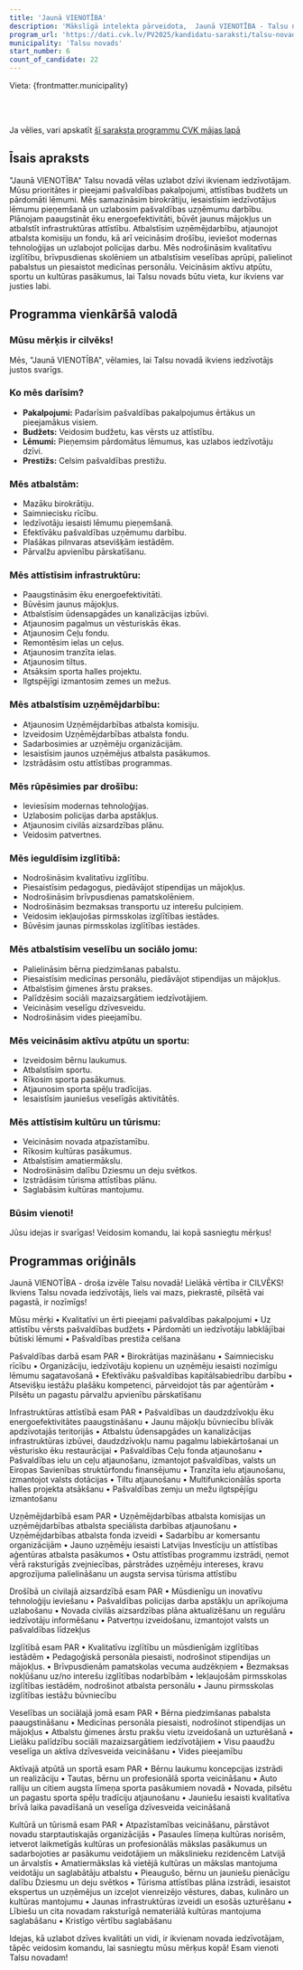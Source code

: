 ```yaml
---
title: 'Jaunā VIENOTĪBA'
description: 'Mākslīgā intelekta pārveidota,  Jaunā VIENOTĪBA - Talsu novads programma vienkāršā valodā'
program_url: 'https://dati.cvk.lv/PV2025/kandidatu-saraksti/talsu-novads/jauna-vienotiba'
municipality: 'Talsu novads'
start_number: 6
count_of_candidate: 22
---
```



Vieta: {frontmatter.municipality}<br/>

<Badge text="Pašvaldības pakalpojumu pieejamība" variant="note" size="small" /> <Badge text="Infrastruktūras attīstība" variant="note" size="small" /> <Badge text="Uzņēmējdarbības atbalsts" variant="note" size="small" /> <Badge text="Drošība un civilā aizsardzība" variant="note" size="small" /> <Badge text="Izglītības un veselības aprūpe" variant="note" size="small" />

<br/><br/> 

<Card title='Šis ir mākslīga intelekta ģenerēts apraksts' icon='starlight'>
    Ja vēlies, vari apskatīt <a href={frontmatter.program_url} target='_blank'>šī saraksta programmu CVK mājas lapā</a>
    </Card>

## Īsais apraksts

"Jaunā VIENOTĪBA" Talsu novadā vēlas uzlabot dzīvi ikvienam iedzīvotājam. Mūsu prioritātes ir pieejami pašvaldības pakalpojumi, attīstības budžets un pārdomāti lēmumi. Mēs samazināsim birokrātiju, iesaistīsim iedzīvotājus lēmumu pieņemšanā un uzlabosim pašvaldības uzņēmumu darbību. Plānojam paaugstināt ēku energoefektivitāti, būvēt jaunus mājokļus un atbalstīt infrastruktūras attīstību. Atbalstīsim uzņēmējdarbību, atjaunojot atbalsta komisiju un fondu, kā arī veicināsim drošību, ieviešot modernas tehnoloģijas un uzlabojot policijas darbu. Mēs nodrošināsim kvalitatīvu izglītību, brīvpusdienas skolēniem un atbalstīsim veselības aprūpi, palielinot pabalstus un piesaistot medicīnas personālu. Veicināsim aktīvu atpūtu, sportu un kultūras pasākumus, lai Talsu novads būtu vieta, kur ikviens var justies labi.

## Programma vienkāršā valodā

### Mūsu mērķis ir cilvēks!

Mēs, "Jaunā VIENOTĪBA", vēlamies, lai Talsu novadā ikviens iedzīvotājs justos svarīgs.

### Ko mēs darīsim?

*   **Pakalpojumi:** Padarīsim pašvaldības pakalpojumus ērtākus un pieejamākus visiem.
*   **Budžets:** Veidosim budžetu, kas vērsts uz attīstību.
*   **Lēmumi:** Pieņemsim pārdomātus lēmumus, kas uzlabos iedzīvotāju dzīvi.
*   **Prestižs:** Celsim pašvaldības prestižu.

### Mēs atbalstām:

*   Mazāku birokrātiju.
*   Saimniecisku rīcību.
*   Iedzīvotāju iesaisti lēmumu pieņemšanā.
*   Efektīvāku pašvaldības uzņēmumu darbību.
*   Plašākas pilnvaras atsevišķām iestādēm.
*   Pārvalžu apvienību pārskatīšanu.

### Mēs attīstīsim infrastruktūru:

*   Paaugstināsim ēku energoefektivitāti.
*   Būvēsim jaunus mājokļus.
*   Atbalstīsim ūdensapgādes un kanalizācijas izbūvi.
*   Atjaunosim pagalmus un vēsturiskās ēkas.
*   Atjaunosim Ceļu fondu.
*   Remontēsim ielas un ceļus.
*   Atjaunosim tranzīta ielas.
*   Atjaunosim tiltus.
*   Atsāksim sporta halles projektu.
*   Ilgtspējīgi izmantosim zemes un mežus.

### Mēs atbalstīsim uzņēmējdarbību:

*   Atjaunosim Uzņēmējdarbības atbalsta komisiju.
*   Izveidosim Uzņēmējdarbības atbalsta fondu.
*   Sadarbosimies ar uzņēmēju organizācijām.
*   Iesaistīsim jaunos uzņēmējus atbalsta pasākumos.
*   Izstrādāsim ostu attīstības programmas.

### Mēs rūpēsimies par drošību:

*   Ieviesīsim modernas tehnoloģijas.
*   Uzlabosim policijas darba apstākļus.
*   Atjaunosim civilās aizsardzības plānu.
*   Veidosim patvertnes.

### Mēs ieguldīsim izglītībā:

*   Nodrošināsim kvalitatīvu izglītību.
*   Piesaistīsim pedagogus, piedāvājot stipendijas un mājokļus.
*   Nodrošināsim brīvpusdienas pamatskolēniem.
*   Nodrošināsim bezmaksas transportu uz interešu pulciņiem.
*   Veidosim iekļaujošas pirmsskolas izglītības iestādes.
*   Būvēsim jaunas pirmsskolas izglītības iestādes.

### Mēs atbalstīsim veselību un sociālo jomu:

*   Palielināsim bērna piedzimšanas pabalstu.
*   Piesaistīsim medicīnas personālu, piedāvājot stipendijas un mājokļus.
*   Atbalstīsim ģimenes ārstu prakses.
*   Palīdzēsim sociāli mazaizsargātiem iedzīvotājiem.
*   Veicināsim veselīgu dzīvesveidu.
*   Nodrošināsim vides pieejamību.

### Mēs veicināsim aktīvu atpūtu un sportu:

*   Izveidosim bērnu laukumus.
*   Atbalstīsim sportu.
*   Rīkosim sporta pasākumus.
*   Atjaunosim sporta spēļu tradīcijas.
*   Iesaistīsim jauniešus veselīgās aktivitātēs.

### Mēs attīstīsim kultūru un tūrismu:

*   Veicināsim novada atpazīstamību.
*   Rīkosim kultūras pasākumus.
*   Atbalstīsim amatiermākslu.
*   Nodrošināsim dalību Dziesmu un deju svētkos.
*   Izstrādāsim tūrisma attīstības plānu.
*   Saglabāsim kultūras mantojumu.

### Būsim vienoti!

Jūsu idejas ir svarīgas! Veidosim komandu, lai kopā sasniegtu mērķus!

## Programmas oriģināls

Jaunā VIENOTĪBA - droša izvēle Talsu novadā!
Lielākā vērtība ir CILVĒKS! Ikviens Talsu novada iedzīvotājs, liels vai mazs, piekrastē, pilsētā vai pagastā, ir nozīmīgs!

Mūsu mērķi
• Kvalitatīvi un ērti pieejami pašvaldības pakalpojumi
• Uz attīstību vērsts pašvaldības budžets
• Pārdomāti un iedzīvotāju labklājībai būtiski lēmumi
• Pašvaldības prestiža celšana

Pašvaldības darbā esam PAR
• Birokrātijas mazināšanu
• Saimniecisku rīcību
• Organizāciju, iedzīvotāju kopienu un uzņēmēju iesaisti nozīmīgu lēmumu sagatavošanā
• Efektīvāku pašvaldības kapitālsabiedrību darbību
• Atsevišķu iestāžu plašāku kompetenci, pārveidojot tās par aģentūrām
• Pilsētu un pagastu pārvalžu apvienību pārskatīšanu

Infrastruktūras attīstībā esam PAR
• Pašvaldības un daudzdzīvokļu ēku energoefektivitātes paaugstināšanu
• Jaunu mājokļu būvniecību blīvāk apdzīvotajās teritorijās
• Atbalstu ūdensapgādes un kanalizācijas infrastruktūras izbūvei, daudzdzīvokļu namu pagalmu labiekārtošanai un vēsturisko ēku restaurācijai
• Pašvaldības Ceļu fonda atjaunošanu
• Pašvaldības ielu un ceļu atjaunošanu, izmantojot pašvaldības, valsts un Eiropas Savienības struktūrfondu finansējumu
• Tranzīta ielu atjaunošanu, izmantojot valsts dotācijas
• Tiltu atjaunošanu
• Multifunkcionālās sporta halles projekta atsākšanu
• Pašvaldības zemju un mežu ilgtspējīgu izmantošanu

Uzņēmējdarbībā esam PAR
• Uzņēmējdarbības atbalsta komisijas un uzņēmējdarbības atbalsta speciālista darbības atjaunošanu
• Uzņēmējdarbības atbalsta fonda izveidi
• Sadarbību ar komersantu organizācijām
• Jauno uzņēmēju iesaisti Latvijas Investīciju un attīstības aģentūras atbalsta pasākumos
• Ostu attīstības programmu izstrādi, ņemot vērā raksturīgās zvejniecības, pārstrādes uzņēmēju intereses, kravu apgrozījuma palielināšanu un augsta servisa tūrisma attīstību

Drošībā un civilajā aizsardzībā esam PAR
• Mūsdienīgu un inovatīvu tehnoloģiju ieviešanu
• Pašvaldības policijas darba apstākļu un aprīkojuma uzlabošanu
• Novada civilās aizsardzības plāna aktualizēšanu un regulāru iedzīvotāju informēšanu
• Patvertņu izveidošanu, izmantojot valsts un pašvaldības līdzekļus

Izglītībā esam PAR
• Kvalitatīvu izglītību un mūsdienīgām izglītības iestādēm
• Pedagoģiskā personāla piesaisti, nodrošinot stipendijas un mājokļus.
• Brīvpusdienām pamatskolas vecuma audzēkņiem
• Bezmaksas nokļūšanu uz/no interešu izglītības nodarbībām
• Iekļaujošām pirmsskolas izglītības iestādēm, nodrošinot atbalsta personālu
• Jaunu pirmsskolas izglītības iestāžu būvniecību

Veselības un sociālajā jomā esam PAR
• Bērna piedzimšanas pabalsta paaugstināšanu
• Medicīnas personāla piesaisti, nodrošinot stipendijas un mājokļus
• Atbalstu ģimenes ārstu prakšu vietu izveidošanā un uzturēšanā
• Lielāku palīdzību sociāli mazaizsargātiem iedzīvotājiem
• Visu paaudžu veselīga un aktīva dzīvesveida veicināšanu
• Vides pieejamību

Aktīvajā atpūtā un sportā esam PAR
• Bērnu laukumu koncepcijas izstrādi un realizāciju
• Tautas, bērnu un profesionālā sporta veicināšanu
• Auto ralliju un citiem augsta līmeņa sporta pasākumiem novadā
• Novada, pilsētu un pagastu sporta spēļu tradīciju atjaunošanu
• Jauniešu iesaisti kvalitatīva brīvā laika pavadīšanā un veselīga dzīvesveida veicināšanā

Kultūrā un tūrismā esam PAR
• Atpazīstamības veicināšanu, pārstāvot novadu starptautiskajās organizācijās
• ⁠Pasaules līmeņa kultūras norisēm, ietverot laikmetīgās kultūras un profesionālās mākslas pasākumus un sadarbojoties ar pasākumu veidotājiem un mākslinieku rezidencēm Latvijā un ārvalstīs
• Amatiermākslas kā vietējā kultūras un mākslas mantojuma veidotāju un saglabātāju atbalstu
• Pieaugušo, bērnu un jauniešu pienācīgu dalību Dziesmu un deju svētkos
• Tūrisma attīstības plāna izstrādi, iesaistot ekspertus un uzņēmējus un izceļot vienreizējo vēstures, dabas, kulināro un kultūras mantojumu
• Jaunas infrastruktūras izveidi un esošās uzturēšanu
• Lībiešu un cita novadam raksturīgā nemateriālā kultūras mantojuma saglabāšanu
• Kristīgo vērtību saglabāšanu

Idejas, kā uzlabot dzīves kvalitāti un vidi, ir ikvienam novada iedzīvotājam, tāpēc veidosim komandu, lai sasniegtu mūsu mērķus kopā!
Esam vienoti Talsu novadam!
